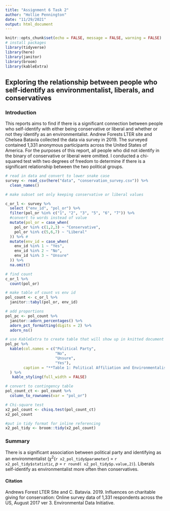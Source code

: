 ```yaml
---
title: "Assignment 6 Task 2"
author: "Hollie Pennington"
date: "11/29/2021"
output: html_document
---
```


```r
knitr::opts_chunk$set(echo = FALSE, message = FALSE, warning = FALSE)
# install packages
library(tidyverse)
library(here)
library(janitor)
library(broom)
library(kableExtra)
```

## Exploring the relationship between people who self-identify as environmentalist, liberals, and conservatives 

### Introduction 
This reports aims to find if there is a significant connection between people who self-identify with either being conservative or liberal and whether or not they identify as an environmentalist. Andrew Forests LTER site and Chelsea Batavia collected the data via survey in 2019. The surveyed contained 1,331 anonymous participants across the United States of America. For the purposes of this report, all people who did not identify in the binary of conservative or liberal were omitted. I conducted a chi-squared test with two degrees of freedom to determine if there is a significant relationship between the two political groups. 


```r
# read in data and convert to lower snake case
survey <- read_csv(here("data", "conservation_survey.csv")) %>% 
  clean_names()
```

```r
# make subset set only keeping conservative or liberal values 

c_or_l <- survey %>%
  select ("env_id", "pol_or") %>% 
  filter(pol_or %in% c("1", "2", "3", "5", "6", "7")) %>% 
  #convert to words instead of value
  mutate(pol_or = case_when(
    pol_or %in% c(1,2,3) ~ "Conservative",
    pol_or %in% c(5,6,7) ~ "Liberal"
  )) %>% #
  mutate(env_id = case_when(
    env_id %in% 1 ~ "Yes", 
    env_id %in% 2 ~ "No", 
    env_id %in% 3 ~ "Unsure"
  )) %>% 
  na.omit()
```

```r
# find count
c_or_l %>% 
  count(pol_or) 
```

```r
# make table of count vs env id
pol_count <- c_or_l %>% 
  janitor::tabyl(pol_or, env_id) 

# add proportions
pol_pc <- pol_count %>% 
  janitor::adorn_percentages() %>% 
  adorn_pct_formatting(digits = 2) %>% 
  adorn_ns()
```

```r
# use KableExtra to create table that will show up in knitted document
pol_pc %>% 
  kable(col.names = c("Political Party", 
                      "No", 
                      "Unsure",
                      "Yes"), 
        caption = "**Table 1: Political Affiliation and Environmentalism:** Below shows a the amount of conservatives and liberals who self identify as an environmentalist. The counts represent that amount of people who answered the question or percent represents the proportions of the specific political group."
  ) %>% 
   kable_styling(full_width = FALSE)
```
 
```r
# convert to contingency table
pol_count_ct <- pol_count %>%
  column_to_rownames(var = "pol_or") 
```

```r
# Chi-square test 
x2_pol_count <- chisq.test(pol_count_ct)
x2_pol_count

#put in tidy format for inline referencing 
x2_pol_tidy <- broom::tidy(x2_pol_count)
```

### Summary 
There is a significant association between political party and identifying as an environmentalist ($\chi$^2^(`r x2_pol_tidy$parameter`) = `r x2_pol_tidy$statistic`, *p* = `r round( x2_pol_tidy$p.value,2)`). Liberals self-identify as environmentalist more often then conservatives. 

#### Citation
Andrews Forest LTER Site and C. Batavia. 2019. Influences on charitable giving for conservation: Online survey data of 1,331 respondents across the US, August 2017 ver 3. Environmental Data Initiative. 